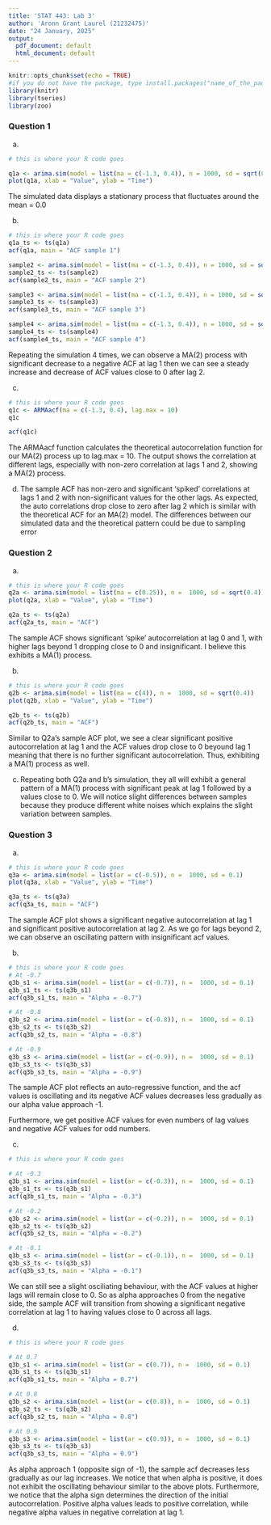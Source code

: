 ```yaml
---
title: 'STAT 443: Lab 3'
author: 'Aronn Grant Laurel (21232475)'
date: "24 January, 2025"
output:
  pdf_document: default
  html_document: default
---
```


```r
knitr::opts_chunk$set(echo = TRUE)
#if you do not have the package, type install.packages("name_of_the_package")
library(knitr)
library(tseries)
library(zoo)
```

### Question 1

(a) 

```r
# this is where your R code goes

q1a <- arima.sim(model = list(ma = c(-1.3, 0.4)), n = 1000, sd = sqrt(0.1))
plot(q1a, xlab = "Value", ylab = "Time")
```
The simulated data displays a stationary process that fluctuates around
the mean = 0.0

(b)

```r
# this is where your R code goes
q1a_ts <- ts(q1a)
acf(q1a, main = "ACF sample 1")

sample2 <- arima.sim(model = list(ma = c(-1.3, 0.4)), n = 1000, sd = sqrt(0.1))
sample2_ts <- ts(sample2)
acf(sample2_ts, main = "ACF sample 2")

sample3 <- arima.sim(model = list(ma = c(-1.3, 0.4)), n = 1000, sd = sqrt(0.1))
sample3_ts <- ts(sample3)
acf(sample3_ts, main = "ACF sample 3")

sample4 <- arima.sim(model = list(ma = c(-1.3, 0.4)), n = 1000, sd = sqrt(0.1))
sample4_ts <- ts(sample4)
acf(sample4_ts, main = "ACF sample 4")
```

Repeating the simulation 4 times, we can observe a MA(2) process with 
significant decrease to a negative ACF at lag 1 then we can see a 
steady increase and decrease of ACF values close to 0 after lag 2.

(c)

```r
# this is where your R code goes
q1c <- ARMAacf(ma = c(-1.3, 0.4), lag.max = 10)
q1c

acf(q1c)
```

The ARMAacf function calculates the theoretical autocorrelation function for 
our MA(2) process up to lag.max = 10. 
The output shows the correlation at different lags, especially with non-zero 
correlation at lags 1 and 2, showing a MA(2) process.

(d)
The sample ACF has non-zero and significant 'spiked' correlations at lags 1 
and 2 with non-significant values for the other lags. As expected, the auto 
correlations drop close to zero after lag 2 which is similar with the theoretical ACF for an MA(2) model. The differences between our simulated
data and the theoretical pattern could be due to sampling error


### Question 2

(a) 

```r
# this is where your R code goes
q2a <- arima.sim(model = list(ma = c(0.25)), n =  1000, sd = sqrt(0.4))
plot(q2a, xlab = "Value", ylab = "Time")

q2a_ts <- ts(q2a)
acf(q2a_ts, main = "ACF")
```
The sample ACF shows significant 'spike' autocorrelation at lag 0 and 1, with
higher lags beyond 1 dropping close to 0 and insignificant. I believe this
exhibits a MA(1) process.

(b)

```r
# this is where your R code goes
q2b <- arima.sim(model = list(ma = c(4)), n =  1000, sd = sqrt(0.4))
plot(q2b, xlab = "Value", ylab = "Time")

q2b_ts <- ts(q2b)
acf(q2b_ts, main = "ACF")
```
Similar to Q2a's sample ACF plot, we see a clear significant positive 
autocorrelation at lag 1 and the ACF values drop close to 0 beyound lag 1 
meaning that there is no further significant autocorrelation. 
Thus, exhibiting a MA(1) process as well.

(c)
Repeating both Q2a and b's simulation, they all will exhibit a general
pattern of a MA(1) process with significant peak at lag 1 followed by a 
values close to 0. We will notice slight differences between samples because
they produce different white noises which explains the slight variation
between samples.



### Question 3

(a) 
```r
# this is where your R code goes
q3a <- arima.sim(model = list(ar = c(-0.5)), n =  1000, sd = 0.1)
plot(q3a, xlab = "Value", ylab = "Time")

q3a_ts <- ts(q3a)
acf(q3a_ts, main = "ACF")
```
The sample ACF plot shows a significant negative autocorrelation at lag 1 and
significant positive autocorrelation at lag 2. As we go for lags beyond 2, we
can observe an oscillating pattern with insignificant acf values.

(b) 
```r
# this is where your R code goes
# At -0.7
q3b_s1 <- arima.sim(model = list(ar = c(-0.7)), n =  1000, sd = 0.1)
q3b_s1_ts <- ts(q3b_s1)
acf(q3b_s1_ts, main = "Alpha = -0.7")

# At -0.8
q3b_s2 <- arima.sim(model = list(ar = c(-0.8)), n =  1000, sd = 0.1)
q3b_s2_ts <- ts(q3b_s2)
acf(q3b_s2_ts, main = "Alpha = -0.8")

# At -0.9
q3b_s3 <- arima.sim(model = list(ar = c(-0.9)), n =  1000, sd = 0.1)
q3b_s3_ts <- ts(q3b_s3)
acf(q3b_s3_ts, main = "Alpha = -0.9")

```

The sample ACF plot reflects an auto-regressive function, and the acf values 
is oscillating and its negative ACF values decreases less gradually as our 
alpha value approach -1.

Furthermore, we get positive ACF values for even numbers of lag values and 
negative ACF values for odd numbers.

(c) 
```r
# this is where your R code goes

# At -0.3
q3b_s1 <- arima.sim(model = list(ar = c(-0.3)), n =  1000, sd = 0.1)
q3b_s1_ts <- ts(q3b_s1)
acf(q3b_s1_ts, main = "Alpha = -0.3")

# At -0.2
q3b_s2 <- arima.sim(model = list(ar = c(-0.2)), n =  1000, sd = 0.1)
q3b_s2_ts <- ts(q3b_s2)
acf(q3b_s2_ts, main = "Alpha = -0.2")

# At -0.1
q3b_s3 <- arima.sim(model = list(ar = c(-0.1)), n =  1000, sd = 0.1)
q3b_s3_ts <- ts(q3b_s3)
acf(q3b_s3_ts, main = "Alpha = -0.1")


```
We can still see a slight osciliating behaviour, with the ACF values at 
higher lags will remain close to 0. So as alpha approaches 0 from the 
negative side, the sample ACF will transition from showing a significant 
negative correlation at lag 1 to having values close to 0 across all lags.


(d) 
```r
# this is where your R code goes

# At 0.7
q3b_s1 <- arima.sim(model = list(ar = c(0.7)), n =  1000, sd = 0.1)
q3b_s1_ts <- ts(q3b_s1)
acf(q3b_s1_ts, main = "Alpha = 0.7")

# At 0.8
q3b_s2 <- arima.sim(model = list(ar = c(0.8)), n =  1000, sd = 0.1)
q3b_s2_ts <- ts(q3b_s2)
acf(q3b_s2_ts, main = "Alpha = 0.8")

# At 0.9
q3b_s3 <- arima.sim(model = list(ar = c(0.9)), n =  1000, sd = 0.1)
q3b_s3_ts <- ts(q3b_s3)
acf(q3b_s3_ts, main = "Alpha = 0.9")


```
As alpha approach 1 (opposite sign of -1), the sample acf decreases less 
gradually as our lag increases. We notice that when alpha is positive, it 
does not exhibit the oscillating behaviour similar to the above plots. 
Furthermore, we notice that the alpha sign determines the direction of the 
initial autocorrelation. Positive alpha values leads to positive correlation,
while negative alpha values in negative correlation at lag 1.